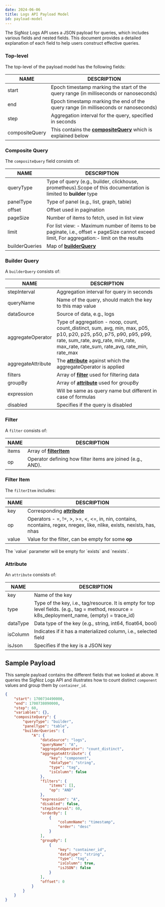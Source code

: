 ```yaml
---
date: 2024-06-06
title: Logs API Payload Model
id: payload-model
---
```


The SigNoz Logs API uses a JSON payload for queries, which includes various fields and nested fields. This document provides a detailed explanation of each field to help users construct effective queries.

### Top-level  

The top-level of the payload model has the following fields:

|  NAME  | DESCRIPTION  |
|---|---|
|start| Epoch timestamp marking the start of the query range (in milliseconds or nanoseconds) |
|end | Epoch timestamp marking the end of the query range (in milliseconds or nanoseconds) |
|step | Aggregation interval for the query, specified in seconds |
|compositeQuery | This contains the [**compositeQuery**](#composite-query) which is explained below |

### Composite Query

The `compositeQuery` field consists of:

|  NAME  | DESCRIPTION  |
|---|---|
|queryType| Type of query (e.g., builder, clickhouse, prometheus).Scope of this documentation is limited to **builder** type|
|panelType| Type of panel (e.g., list, graph, table) |
|offset| Offset used in pagination |
|pageSize| Number of items to fetch, used in list view |
|limit| For list view: - Maximum number of items to be paginate, i.e., offset + pageSize cannot exceed limit, For aggregation:- limit on the results  |
|builderQueries | Map of [**builderQuery**](#builder-query) |

### Builder Query

A `builderQuery` consists of:

|  NAME  | DESCRIPTION  |
|---|---|
|stepInterval| Aggregation interval for query in seconds |
|queryName| Name of the query, should match the key to this map value | 
|dataSource| Source of data, e.g., logs |
|aggregateOperator| Type of aggregation - noop, count, count_distinct, sum, avg, min, max, p05, p10, p20, p25, p50, p75, p90, p95, p99, rate, sum_rate, avg_rate, min_rate, max_rate, rate_sum, rate_avg, rate_min, rate_max|
|aggregateAttribute| The [**attribute**](#attribute) against which the aggregateOperator is applied |
|filters| Array of [**filter**](#filter) used for filtering data|
|groupBy| Array  of [**attribute**](#attribute) used for groupBy|
|expression| Will be same as query name but different in case of formulas|
|disabled| Specifies if the query is disabled |


### Filter

A `filter` consists of:

|  NAME  | DESCRIPTION  |
|---|---|
|items| Array of [**filterItem**](#filter-item)|
|op| Operator defining how filter items are joined (e.g., AND).

### Filter Item

The `filterItem` includes:

|  NAME  | DESCRIPTION  |
|---|---|
|key | Corresponding [**attribute**](#attribute) |
|op| Operators -  =, !=, >, >=, \<, \<=, in, nin, contains, ncontains, regex, nregex, like, nlike, exists, nexists, has, nhas |
|value | Value for the filter, can be empty for some **op** |

<Admonition>
The `value` parameter will be empty for `exists` and `nexists`.
</Admonition>

### Attribute 

An `attribute` consists of:

|  NAME  | DESCRIPTION  |
|---|---|
|key| Name of the key |
|type| Type of the key, i.e., tag/resource. It is empty for top level fields. (e.g., tag = method, resource = k8s_deployment_name, (empty) = trace_id) |
|dataType| Data type of the key (e.g., string, int64, float64, bool) |
|isColumn| Indicates if it has a materialized column, i.e., selected field |
|isJson| Specifies if the key is a JSON key |

## Sample Payload

This sample payload contains the different fields that we looked at above. It queries the SigNoz Logs API and illustrates how to count distinct `component` values and group them by `container_id`.

```json
{
    "start": 1700734490000,
    "end": 1700738090000,
    "step": 60,
    "variables": {},
    "compositeQuery": {
        "queryType": "builder",
        "panelType": "table",
        "builderQueries": {
            "A": {
                "dataSource": "logs",
                "queryName": "A",
                "aggregateOperator": "count_distinct",
                "aggregateAttribute": {
                    "key": "component",
                    "dataType": "string",
                    "type": "tag",
                    "isColumn": false
                },
                "filters": {
                    "items": [],
                    "op": "AND"
                },
                "expression": "A",
                "disabled": false,
                "stepInterval": 60,
                "orderBy": [
                    {
                        "columnName": "timestamp",
                        "order": "desc"
                    }
                ],
                "groupBy": [
                    {
                        "key": "container_id",
                        "dataType": "string",
                        "type": "tag",
                        "isColumn": true,
                        "isJSON": false
                    }
                ],
                "offset": 0
            }
        }
    }
}

```